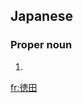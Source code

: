 ==Japanese==
{{ja-kanjitab|徳|田}}

===Proper noun===
{{ja-pos|とくだ|proper}}

# {{surname|lang=ja|sort=とくだ}}

[[fr:徳田]]